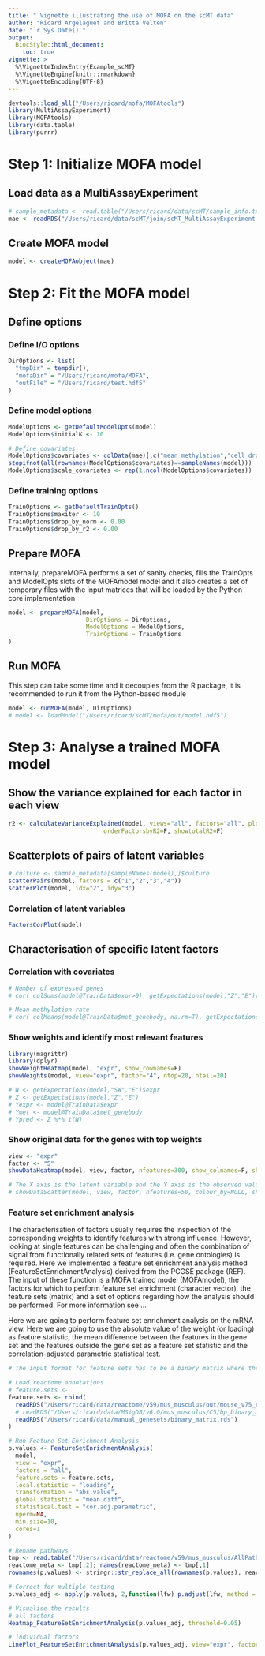```yaml
---
title: " Vignette illustrating the use of MOFA on the scMT data"
author: "Ricard Argelaguet and Britta Velten"
date: "`r Sys.Date()`"
output:
  BiocStyle::html_document:
    toc: true
vignette: >
  %\VignetteIndexEntry{Example_scMT}
  %\VignetteEngine{knitr::rmarkdown}
  %\VignetteEncoding{UTF-8}
---
```


```r
devtools::load_all("/Users/ricard/mofa/MOFAtools")
library(MultiAssayExperiment)
library(MOFAtools)
library(data.table)
library(purrr)
```

# Step 1: Initialize MOFA model

## Load data as a MultiAssayExperiment
```r
# sample_metadata <- read.table("/Users/ricard/data/scMT/sample_info.txt", header=T) %>% tibble::column_to_rownames("sample")
mae <- readRDS("/Users/ricard/data/scMT/join/scMT_MultiAssayExperiment.rds")
```

## Create MOFA model
```r
model <- createMOFAobject(mae)
```

# Step 2: Fit the MOFA model

## Define options

### Define I/O options
```r
DirOptions <- list(
  "tmpDir" = tempdir(),
  "mofaDir" = "/Users/ricard/mofa/MOFA",
  "outFile" = "/Users/ricard/test.hdf5"
)
```

### Define model options
```r
ModelOptions <- getDefaultModelOpts(model)
ModelOptions$initialK <- 10

# Define covariates
ModelOptions$covariates <- colData(mae)[,c("mean_methylation","cell_dropout")]
stopifnot(all(rownames(ModelOptions$covariates)==sampleNames(model)))
ModelOptions$scale_covariates <- rep(1,ncol(ModelOptions$covariates))
```



### Define training options
```r
TrainOptions <- getDefaultTrainOpts()
TrainOptions$maxiter <- 10
TrainOptions$drop_by_norm <- 0.00
TrainOptions$drop_by_r2 <- 0.00
```

## Prepare MOFA
Internally, prepareMOFA performs a set of sanity checks, fills the TrainOpts and ModelOpts slots of the MOFAmodel model and it also creates a set of temporary files with the input matrices that will be loaded by the Python core implementation
```r
model <- prepareMOFA(model, 
                      DirOptions = DirOptions,
                      ModelOptions = ModelOptions,
                      TrainOptions = TrainOptions
)
```


## Run MOFA
This step can take some time and it decouples from the R package, it is recommended to run it from the Python-based module
```r
model <- runMOFA(model, DirOptions)
# model <- loadModel("/Users/ricard/scMT/mofa/out/model.hdf5")
```


# Step 3: Analyse a trained MOFA model

## Show the variance explained for each factor in each view
```r
r2 <- calculateVarianceExplained(model, views="all", factors="all", plotit=T, perFeature=F, 
                           orderFactorsbyR2=F, showtotalR2=F)
```


## Scatterplots of pairs of latent variables
```r
# culture <- sample_metadata[sampleNames(model),]$culture
scatterPairs(model, factors = c("1","2","3","4"))
scatterPlot(model, idx="2", idy="3")
```

### Correlation of latent variables
```r
FactorsCorPlot(model)
```

## Characterisation of specific latent factors

### Correlation with covariates
```r

# Number of expressed genes
# cor( colSums(model@TrainData$expr>0), getExpectations(model,"Z","E")[,-1], use="complete.obs")

# Mean methylation rate
# cor( colMeans(model@TrainData$met_genebody, na.rm=T), getExpectations(model,"Z","E"), use="complete.obs")
```

### Show weights and identify most relevant features
```r
library(magrittr)
library(dplyr)
showWeightHeatmap(model, "expr", show_rownames=F)
showWeights(model, view="expr", factor="4", ntop=20, ntail=20)

# W <- getExpectations(model,"SW","E")$expr
# Z <- getExpectations(model,"Z","E")
# Yexpr <- model@TrainData$expr
# Ymet <- model@TrainData$met_genebody
# Ypred <- Z %*% t(W)
```

### Show original data for the genes with top weights
```r
view <- "expr"
factor <- "5"
showDataHeatmap(model, view, factor, nfeatures=300, show_colnames=F, show_rownames=T)

# The X axis is the latent variable and the Y axis is the observed value of the feature
# showDataScatter(model, view, factor, nfeatures=50, colour_by=NULL, shape_by=NULL)
```


### Feature set enrichment analysis
The characterisation of factors usually requires the inspection of the corresponding weights to identify features with strong influence. However, looking at single features can be challenging and often the combination of signal from functionally related sets of features (i.e. gene ontologies) is required.
Here we implemented a feature set enrichment analysis method (FeatureSetEnrichmentAnalysis) derived from the PCGSE package (REF).
The input of these function is a MOFA trained model (MOFAmodel), the factors for which to perform feature set enrichment (character vector), the feature sets (matrix) and a set of options regarding how the analysis should be performed. For more information see ...

Here we are going to perform feature set enrichment analysis on the mRNA view.
Here we are going to use the absolute value of the weight (or loading) as feature statistic, the mean difference between the features in the gene set and the features outside the gene set as a feature set statistic and the correlation-adjusted parametric statistical test.
```r
# The input format for feature sets has to be a binary matrix where the rows represent feature sets and the columns are features where a value of 1 indicates that the feature belongs to the corresponding feature set.

# Load reactome annotations
# feature.sets <- 
feature.sets <- rbind(
  readRDS("/Users/ricard/data/reactome/v59/mus_musculus/out/mouse_v75_reactome.rds"),
  # readRDS("/Users/ricard/data/MSigDB/v6.0/mus_musculus/C5/bp_binary_matrix_ensembl.rds"),
  readRDS("/Users/ricard/data/manual_genesets/binary_matrix.rds")
)

# Run Feature Set Enrichment Analysis
p.values <- FeatureSetEnrichmentAnalysis(
  model,
  view = "expr", 
  factors = "all", 
  feature.sets = feature.sets,
  local.statistic = "loading",
  transformation = "abs.value",
  global.statistic = "mean.diff",
  statistical.test = "cor.adj.parametric",
  nperm=NA, 
  min.size=10,
  cores=1
)

# Rename pathways
tmp <- read.table("/Users/ricard/data/reactome/v59/mus_musculus/AllPathways.txt", header=F, quote="", sep="\t", stringsAsFactors=F)[,c(1,2)]
reactome_meta <- tmp[,2]; names(reactome_meta) <- tmp[,1]
rownames(p.values) <- stringr::str_replace_all(rownames(p.values), reactome_meta)

# Correct for multiple testing
p.values_adj <- apply(p.values, 2,function(lfw) p.adjust(lfw, method = "BH"))

# Visualise the results 
# all factors
Heatmap_FeatureSetEnrichmentAnalysis(p.values_adj, threshold=0.05)

# individual factors
LinePlot_FeatureSetEnrichmentAnalysis(p.values_adj, view="expr", factor="2", threshold=0.1, max.pathways=25)
```


<!-- # Cluster samples -->
<!-- ```{r} -->
<!-- clusterMOFA(model, factors) -->
<!-- ``` -->


